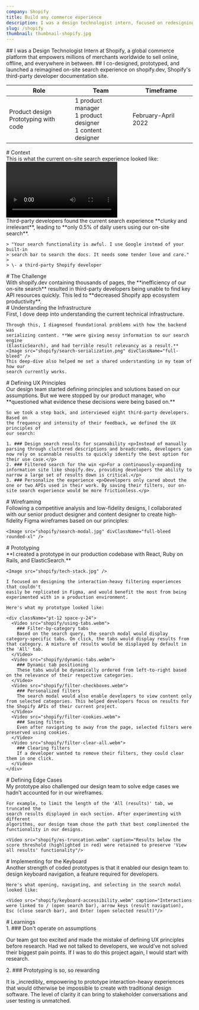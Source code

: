 ```yaml
---
company: Shopify
title: Build any commerce experience
description: I was a design technologist intern, focused on redesigning and prototyping the developer documentation search experience.
slug: /shopify
thumbnail: thumbnail-shopify.jpg
---
```


<Intro>
## I was a Design Technologist Intern at <AutoLink to="https://www.shopify.com/">Shopify</AutoLink>, a global commerce platform that empowers millions of merchants worldwide to sell online, offline, and everywhere in between.
## I co-designed, prototyped, and launched a reimagined on-site search experience on <AutoLink to="https://shopify.dev/">shopify.dev</AutoLink>, Shopify's third-party developer documentation site.

 <table>
    <colgroup>
      <col className="w-1/3" />
      <col className="w-1/3" />
      <col className="w-1/3" />
    </colgroup>
    <thead>
      <tr>
        <th>Role</th>
        <th>Team</th>
        <th>Timeframe</th>
      </tr>
    </thead>
    <tbody>
      <tr>
        <td>
          Product design<br/>
          Prototyping with code
        </td>
        <td>
          1 product manager
          <br />1 product designer
          <br />1 content designer
        </td>
        <td>February-April 2022</td>
      </tr>
    </tbody>

  </table>
</Intro>

<section>
  # Context

  <div className="sub-section">
    This is what the current on-site search experience looked like:
    <div className="wide">
      <Video src="shopify/current-site.webm" />
    </div>
  </div>

  <div className="sub-section pt-6">
    Third-party developers found the current search experience **clunky and
    irrelevant**, leading to **only 0.5% of daily users using our on-site search**.

    > "Your search functionality is awful. I use Google instead of your built-in
    > search bar to search the docs. It needs some tender love and care."
    >
    > \- a third-party Shopify developer
  </div>
</section>

<section>
  # The Challenge

  <div className="sub-section">
    With shopify.dev containing thousands of pages, the **inefficiency of our
    on-site search** resulted in third-party developers being unable to find key API
    resources quickly. This led to **decreased Shopify app ecosystem productivity**.
  </div>
</section>

<section>
  # Understanding the Infrastructure

  <div className="sub-section">
    First, I dove deep into understanding the current technical infrastructure.

    Through this, I diagnosed foundational problems with how the backend was
    serializing content. **We were giving messy information to our search engine
    (ElasticSearch), and had terrible result relevancy as a result.**
    <Image src="shopify/search-serialization.png" divClassName="full-bleed" />
    This deep-dive also helped me set a shared understanding in my team of how our
    search currently works.
  </div>
</section>

<section>
  # Defining UX Principles

  <div className="sub-section">
    Our design team started defining principles and solutions based on our
    assumptions. But we were stopped by our product manager, who **questioned what
    evidence these decisions were being based on.**

    So we took a step back, and interviewed eight third-party developers. Based on
    the frequency and intensity of their feedback, we defined the UX principles of
    our search:

    1. ### Design search results for scannability <p>Instead of manually parsing through cluttered descriptions and breadcrumbs, developers can now rely on scannable results to quickly identify the best option for their use case.</p>
    2. ### Filtered search for the win <p>For a continuously-expanding information site like shopify.dev, providing developers the ability to narrow a large set of results down is critical.</p>
    3. ### Personalize the experience <p>Developers only cared about the one or two APIs used in their work. By saving their filters, our on-site search experience would be more frictionless.</p>
  </div>
</section>

<section>
  # Wireframing

  <div className="sub-section">
    Following a competitive analysis and low-fidelity designs, I collaborated with
    our senior product designer and content designer to create high-fidelity Figma
    wireframes based on our principles:

    <Image src="shopify/search-modal.jpg" divClassName="full-bleed rounded-xl" />
  </div>
</section>

<section>
  # Prototyping

  <div className="sub-section">
    **I created a prototype in our production codebase with React, Ruby on Rails,
    and ElasticSearch.**

    <Image src="shopify/tech-stack.jpg" />

    I focused on designing the interaction-heavy filtering experiences that couldn't
    easily be replicated in Figma, and would benefit the most from being
    experimented with in a production environment.
    
    Here's what my prototype looked like:

    <div className="pt-12 space-y-24">
      <Video src="shopify/using-tabs.webm">
        ### Filter-by-category tabs
        Based on the search query, the search modal would display category-specific tabs. On click, the tabs would display results from that category. A mixture of results would be displayed by default in the 'All' tab.
      </Video>
      <Video src="shopify/dynamic-tabs.webm">
        ### Dynamic tab positioning
        These tabs would be dynamically ordered from left-to-right based on the relevance of their respective categories.    
      </Video>
      <Video src="shopify/filter-checkboxes.webm">
        ### Personalized filters
        The search modal would also enable developers to view content only from selected categories. This helped developers focus on results for the Shopify APIs of their current project.
      </Video>
      <Video src="shopify/filter-cookies.webm">
        ### Saving filters
        Even after navigating to away from the page, selected filters were preserved using cookies.
      </Video>
      <Video src="shopify/filter-clear-all.webm">
        ### Clearing filters
        If a developer wanted to remove their filters, they could clear them in one click.
      </Video>
    </div>
  </div>
</section>

<section>
  # Defining Edge Cases

  <div className="sub-section">
    My prototype also challenged our design team to solve edge cases we hadn't
    accounted for in our wireframes. 
    
    For example, to limit the length of the 'All (results)' tab, we truncated the
    search results displayed in each section. After experimenting with different
    algorithms, our design team chose the path that best complimented the
    functionality in our designs.

    <Video src="shopify/es-truncation.webm" caption="Results below the score threshold (highlighted in red) were retained to preserve 'View all results' functionality"/>
  </div>
</section>

<section>
  # Implementing for the Keyboard

  <div className="sub-section">
    Another strength of coded prototypes is that it enabled our design team to
    design keyboard navigation, a feature required for developers.

    Here's what opening, navigating, and selecting in the search modal looked like:

    <Video src="shopify/keyboard-accessibility.webm" caption="Interactions were linked to / (open search bar), arrow keys (result navigation), Esc (close search bar), and Enter (open selected result)"/>
  </div>
</section>

<section>
  # Learnings

  <div className="sub-section">
    1. ### Don't operate on assumptions <p>Our team got too excited and made the mistake of defining UX principles before research. Had we not talked to developers, we would’ve not solved their biggest pain points. If I was to do this project again, I would start with research.</p>
    2. ### Prototyping is so, so rewarding <p>It is _incredibly_ empowering to prototype interaction-heavy experiences that would otherwise be impossible to create with traditional design software. The level of clarity it can bring to stakeholder conversations and user testing is unmatched.</p>
  </div>
</section>